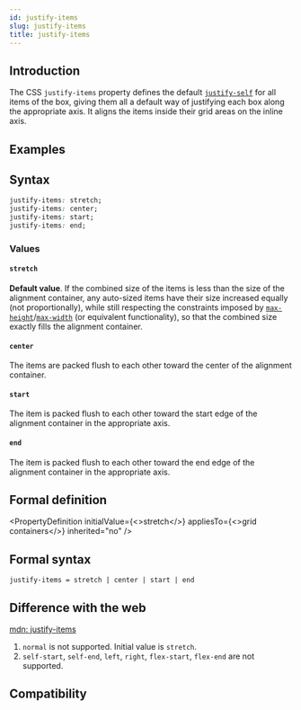 ```yaml
---
id: justify-items
slug: justify-items
title: justify-items
---
```


## Introduction

The CSS `justify-items` property defines the default [`justify-self`](./justify-self) for all items of the box, giving them all a default way of justifying each box along the appropriate axis. It aligns the items inside their grid areas on the inline axis.

## Examples


<Go
  example="css-api"
  defaultFile="src/justify-items/App.tsx"
  img="https://lf-lynx.tiktok-cdns.com/obj/lynx-artifacts-oss-sg/lynx-website/assets/doc/css/justify-items.jpg"
  entry="src/justify-items"
  defaultEntryFile="dist/justify-items.lynx.bundle"
/>

## Syntax

```css
justify-items: stretch;
justify-items: center;
justify-items: start;
justify-items: end;
```

### Values

#### `stretch`

**Default value**. If the combined size of the items is less than the size of the alignment container, any auto-sized items have their size increased equally (not proportionally), while still respecting the constraints imposed by [`max-height`](./max-height)/[`max-width`](./max-width) (or equivalent functionality), so that the combined size exactly fills the alignment container.

#### `center`

The items are packed flush to each other toward the center of the alignment container.

#### `start`

The item is packed flush to each other toward the start edge of the alignment container in the appropriate axis.

#### `end`

The item is packed flush to each other toward the end edge of the alignment container in the appropriate axis.

## Formal definition


<PropertyDefinition
  initialValue={<>stretch</>}
  appliesTo={<>grid containers</>}
  inherited="no"
/>

## Formal syntax

```
justify-items = stretch | center | start | end
```

## Difference with the web

[mdn: justify-items](https://developer.mozilla.org/en/docs/Web/CSS/justify-items)

1. `normal` is not supported. Initial value is `stretch`.
2. `self-start`, `self-end`, `left`, `right`, `flex-start`, `flex-end` are not supported.

## Compatibility


<LegacyCompatTable metadata="css/properties/justify-items" />
